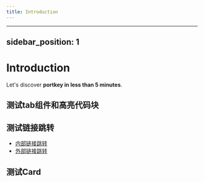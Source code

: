 ```yaml
---
title: Introduction
---
```


***

## sidebar\_position: 1

# Introduction

Let's discover **portkey in less than 5 minutes**.

## 测试tab组件和高亮代码块

<Tabs>
  <TabItem label="Tab" value="tab" />
</Tabs>

<Tabs>
  <TabItem label="TS" children="TS" value="ts" />

  <TabItem label="python" value="python" children="Python代码" />
</Tabs>

## 测试链接跳转

* [内部链接跳转](/docs/coreSDK/ "")
* [外部链接跳转](https://docusaurus.io/docs "")

## 测试Card
